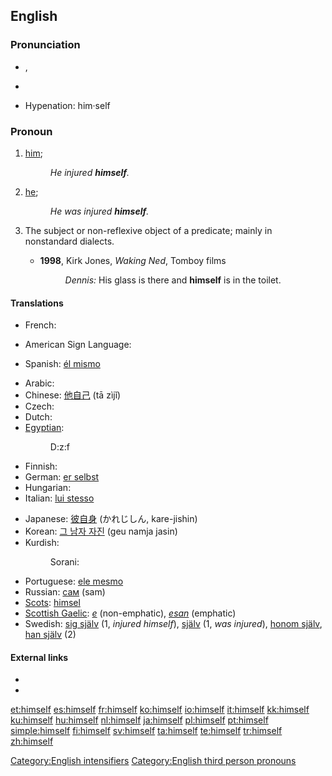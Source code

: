==English==

{{rank|being|day|through|116|himself|go|how|long}}

===Pronunciation===
{{English reflexive pronouns}}
* {{IPA|/hɪmˈsɛlf/}}, {{SAMPA|/hIm"sElf/}}
* {{audio|en-us-himself.ogg|Audio (US)}}
*: {{rhymes|ɛlf}}
* Hypenation: him&middot;self

===Pronoun===
{{en-pronoun|reflexive form of|he|desc=the third person singular, masculine, personal pronoun|Feminine|herself|neuter (nonhuman)|itself|neuter (human)|themself|plural|themselves}}

# {{reflexive}} [[him]]; {{non-gloss definition|the male object of a verb or preposition that also appears as the subject}}
#: ''He injured '''himself'''.''
# {{context|emphatic}} [[he]]; {{non-gloss definition|used as an intensifier, often to emphasize that the referent is the exclusive participant in the predicate}}
#: ''He was injured '''himself'''.''
# {{proscribed}} The subject or non-reflexive object of a predicate; mainly in nonstandard dialects.
#* '''1998''', Kirk Jones, ''Waking Ned'', Tomboy films
#*: ''Dennis:'' His glass is there and '''himself''' is in the toilet.

====Translations====
{{trans-top|(reflexive) male person as the previously mentioned object}}
* French: {{t+|fr|lui-même}}
{{trans-mid}}
{{trans-bottom}}
{{trans-top|(emphatic, exclusive) he}}
* American Sign Language: {{t|ase|A@Chesthigh SmallFrontandback}}
{{trans-mid}}
* Spanish: [[él mismo]]
{{trans-bottom}}
{{ttbc-top}}
* Arabic: {{Arab|[[نفسه]]}} {{IPAchar|(nafsáhu)}}
* Chinese: [[他自己]] (tā zìjǐ)
* Czech: {{t+|cs|sám|m}}
* Dutch: {{t+|nl|hijzelf}}
* [[Egyptian]]: {{tø|egy|ḏzf|sc=Egyp}}
*: <hiero>D:z:f</hiero>
* Finnish: {{t-|fi|itsensä}}
* German: [[er selbst]]
* Hungarian: {{t+|hu|maga}}
* Italian: [[lui stesso]]
{{trans-mid}}
* Japanese: [[彼自身]] (かれじしん, kare-jishin)
* Korean: [[그 남자 자진]] (geu namja jasin)
* Kurdish:
*: Sorani: {{t|ku|خۆی|tr=xoi|sc=ku-Arab}}
* Portuguese: [[ele mesmo]]
* Russian: [[сам]] (sam)
* [[Scots]]: [[himsel]]
* [[Scottish Gaelic]]: ''[[e]]'' (non-emphatic), ''[[esan]]'' (emphatic)
* Swedish: [[sig själv]] (1, ''injured himself''), [[själv]] (1, ''was injured''), [[honom själv]], [[han själv]] (2)
{{trans-bottom}}

====External links====
* {{R:Webster 1913}}
* {{R:Century 1911}}

[[Category:English intensifiers]]
[[Category:English third person pronouns]]

[[et:himself]]
[[es:himself]]
[[fr:himself]]
[[ko:himself]]
[[io:himself]]
[[it:himself]]
[[kk:himself]]
[[ku:himself]]
[[hu:himself]]
[[nl:himself]]
[[ja:himself]]
[[pl:himself]]
[[pt:himself]]
[[simple:himself]]
[[fi:himself]]
[[sv:himself]]
[[ta:himself]]
[[te:himself]]
[[tr:himself]]
[[zh:himself]]